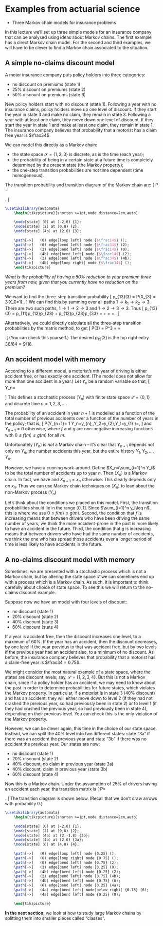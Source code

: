 # Examples from actuarial science  {#S06-examples}


::: {.mysummary}
* Three Markov chain models for insurance problems
:::


In this lecture we'll set up three simple models for an insurance company that can be analysed using ideas about Markov chains. The first example has a direct Markov chain model. For the second and third examples, we will have to be clever to find a Markov chain associated to the situation.



## A simple no-claims discount model  {#S06-example1}


A motor insurance company puts policy holders into three categories:

* no discount on premiums (state 1)
* 25% discount on premiums (state 2)
* 50% discount on premiums (state 3)

New policy holders start with no discount (state 1).  Following a year with no insurance claims, policy holders move up one level of discount.  If they start the year in state 3 and make no claim, they remain in state 3.  Following a year with at least one claim, they move down one level of discount.  If they start the year in state 1 and make at least one claim, they remain in state 1. The insurance company believes that probability that a motorist has a claim free year is $\frac34$.

We can model this directly as a Markov chain:

* the state space $\mathcal S = \{1,2,3\}$ is discrete, as is the time (each year);
* the probability of being in a certain state at a future time is completely determined by the present state (the Markov property);
* the one-step transition probabilities are not time dependent (time homogeneous).

The transition probability and transition diagram of the Markov chain are:
\[ \mathsf P = \begin{pmatrix} \frac14 & \frac34 & 0 \\ \frac14 & 0 & \frac34 \\ 0 & \frac14 & \frac34 \end{pmatrix} . \]

```tikz
\usetikzlibrary{automata}
	\begin{tikzpicture}[shorten >=1pt,node distance=2cm,auto]
	
	\node[state] (0) at (-2,0) {1};
	\node[state] (2) at (0,0) {2};
	\node[state] (4b) at (2,0) {3};
	
	\path[->]   (0) edge[loop left] node {$\frac14$} ();
	\path[->]   (0) edge[bend left] node {$\frac34$} (2);
	\path[->]   (2) edge[bend left] node {$\frac14$} (0);
	\path[->]   (4b) edge[bend left] node {$\frac14$} (2);
	\path[->]   (2) edge[bend left] node {$\frac34$} (4b);
	\path[->]   (4b) edge[loop right] node {$\frac34$} ();
	\end{tikzpicture}
```

::: {.example #act1}
*What is the probability of having a 50% reduction to your premium three years from now, given that you currently have no reduction on the premium?*

We want to find the three-step transition probability
\[
p_{13}(3) = \mathbb P(X_{3} = 3 \mid X_0=1) .
\]
We can find this by summing over all paths $1 \to k_1 \to k_2 \to 3$. There are two such paths, $1 \to 1 \to 2 \to 3$ and $1 \to 2 \to 3 \to 3$. Thus
\[ p_{13}(3) = p_{11}p_{12}p_{23} + p_{12}p_{23}p_{33} = \frac14 \cdot\frac34 \cdot\frac34 + \frac34 \cdot\frac34 \cdot\frac34 = \frac{36}{64} = \frac{9}{16} . \]

Alternatively, we could directly calculate all the three-step transition probabilities by the matrix method, to get
\[ \mathsf P(3) = \mathsf P^3 = \mathsf{PPP} = \frac{1}{64} \begin{pmatrix} 7 & 21 & 36 \\ 7 & 12 & 45 \\ 4 & 15 & 45 \end{pmatrix} .\]
(You can check this yourself.) The desired $p_{13}(3)$ is the top right entry $36/64 = 9/16$.
:::



## An accident model with memory  {#S06-example2}

According to a different model, a motorist's $n$th year of driving is either accident free, or has exactly one accident. (The model does not allow for more than one accident in a year.) Let $Y_n$ be a random variable so that,
\[
Y_n=\begin{cases}
0&\text{ if the motorist has no accident in year $n$,}\\
1&\text{ if the motorist has one accident in year $n$.}
\end{cases}
\]
This defines a stochastic process $(Y_n)$ with finite state space $\mathcal{S}=\{0,1\}$ and discrete time $n = 1,2,3,\dots$.

The probability of an accident in year $n+1$ is modelled as a function of the total number of previous accidents over a function of the number of years in the policy; that is,
\[
\mathbb P(Y_{n+1}= 1 \mid Y_n=y_{n},\dots ,Y_2=y_{2},Y_1=y_{1} )=\frac{f(y_1+y_2+\cdots +y_n)}{g(n)},
\]
and $Y_{n+1} = 0$ otherwise, 
where  $f$ and $g$ are non-negative increasing functions with $0\leq f(m)\leq g(m)$ for all $m$.

Unfortunately $(Y_n)$ is *not* a Markov chain -- it's clear that $Y_{n+1}$ depends not only on $Y_n$, the number accidents this year, but the entire history $Y_1, Y_2, \dots, Y_n$.

However, we have a cunning work-around. Define $X_n=\sum_{i=1}^n Y_i$ to be the total number of accidents up to year $n$. Then $(X_n)$ *is* a Markov chain. In fact, we have
\begin{align*}
	\mathbb P(X_{n+1}={}&{}x_{n}+1\mid X_n=x_n, \dots, X_2=x_2, X_1=x_1)\\
	&=\mathbb P(Y_{n+1}=1\mid Y_n=x_n - x_{n-1}, \dots Y_2=x_2-x_1, Y_1=x_1)\\
	&=\frac{f\big((x_n-x_{n-1}) +\cdots +(x_2-x_1) + x_1\big)}{g(n)}\\
	&=\frac{f(x_n)}{g(n)},
\end{align*}
and $X_{n+1} = x_n$ otherwise. This clearly depends only on $x_n$. Thus we can use Markov chain techniques on $(X_n)$ to lean about the non-Markov process $(Y_n)$

Let's think about the conditions we placed on this model. First, the transition probabilities should lie in the range $[0,1]$. Since $\sum_{i=1}^n y_i\leq n$, this is where we use $0\leq f(m)\leq g(m)$. Second, the condition that $f$ is increasing means that between drivers who have been driving the same number of years, we think the more accident-prone in the past is more likely to have an accident in the future. Third, the condition that $g$ is increasing means that between drivers who have had the same number of accidents, we think the one who has spread those accidents over a longer period of time is less likely to have accidents in the future.



## A no-claims discount model with memory  {#S06-example3}


Sometimes, we are presented with a stochastic process which is not a Markov chain, but by altering the state space $\mathcal{S}$ we can sometimes end up with a process which is a Markov chain. As such, it is important to think carefully about choice of state space. To see this we will return to the no-claims discount example.

Suppose now we have an model with four levels of discount:

* no discount (state 1)
* 20% discount (state 2)
* 40% discount (state 3)
* 60% discount (state 4)

If a year is accident free, then the discount increases one level, to a maximum of 60%. If the year has an accident, then the discount decreases, by one level if the year previous to that was accident free, but by two levels if the previous year had an accident also, to a minimum of no discount.
As before, the insurance company believes that probability that a motorist has a claim-free year is $\frac34 = 0.75$.

We might consider the most natural example of a state space, where the states are discount levels; say, $\mathcal{S}=\{1,2,3,4\}$. But this is not a Markov chain, since if a policy holder has an accident, we may need to know about the past in order to determine probabilities for future states, which violates the Markov property. In particular, if a motorist is in state 3 (40% discount) and has an accident, they will either move down to level 2 (if they had not crashed the previous year, so had previously been in state 2) or to level 1 (if they had crashed the previous year, so had previously been in state 4), depending on their previous level. You can check this is the only violation of the Markov property.

However, we can be clever again, this time in the choice of our state space. Instead,  we can split the 40% level into two different states: state "3a" if there was an accident the previous year and state "3b" if there was no accident the previous year. Our states are now:

* no discount (state 1)
* 20% discount (state 2)
* 40% discount, no claim in previous year (state 3a)
* 40% discount, claim in previous year (state 3b)
* 60% discount (state 4)

Now this *is* a Markov chain. Under the assumption of 25% of drivers having an accident each year, the transition matrix is
\[
\mathsf P=\begin{pmatrix}
0.25 & 0.75 & 0 & 0 & 0\\
0.25 & 0 & 0.75 & 0 & 0\\
0 & 0.25 & 0 & 0 & 0.75\\
0.25 & 0 & 0 & 0 & 0.75\\
0 & 0 & 0 & 0.25 & 0.75\end{pmatrix}.
\]
The transition diagram is shown below. (Recall that we don't draw arrows with probability 0.)

```tikz
\usetikzlibrary{automata}
	\begin{tikzpicture}[shorten >=1pt,node distance=2cm,auto]
	
	\node[state] (0) at (-2,0) {1};
	\node[state] (2) at (0,0) {2};
	\node[state] (4a) at (2,-1.8) {3b};
	\node[state] (4b) at (2,0) {3a};
	\node[state] (6) at (4,0) {4};
	
	\path[->]   (0) edge[loop left] node {0.25} ();
	\path[->]   (6) edge[loop right] node {0.75} ();
	\path[->]   (0) edge[bend left] node {0.75} (2);
	\path[->]   (2) edge[bend left] node {0.25} (0);
	\path[->]   (4b) edge[bend left] node {0.25} (2);
	\path[->]   (2) edge[bend left] node {0.75} (4b);
	\path[->]   (4b) edge[bend left] node {0.75} (6);
	\path[->]	(6) edge[bend left] node {0.25} (4a);
	\path[->]   (4a) edge[bend left] node[below right] {0.75} (6);
	\path[->]	(4a) edge[bend left] node {0.25} (0);
	
	\end{tikzpicture}
```

::: {.mysummary}
**In the next section**, we look at how to study large Markov chains by splitting them into smaller pieces called "classes".
:::